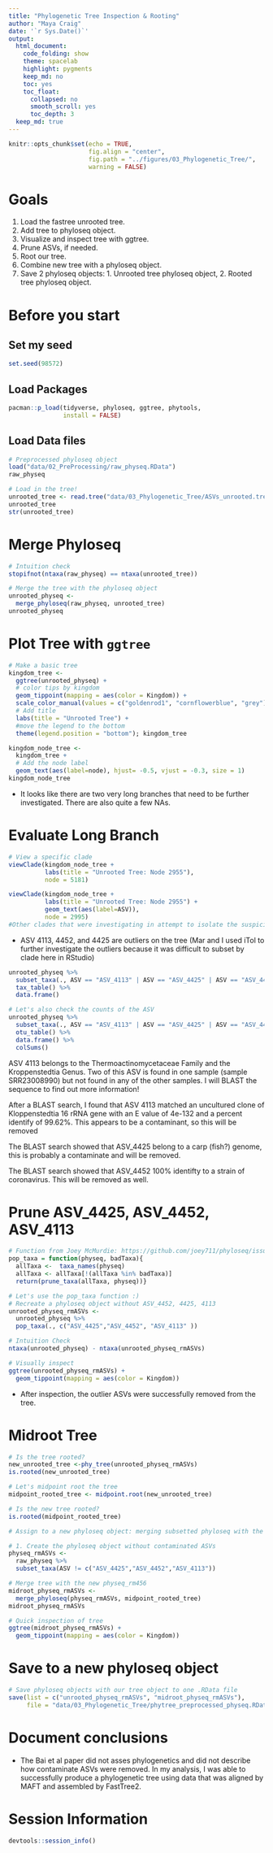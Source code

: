```yaml
---
title: "Phylogenetic Tree Inspection & Rooting"
author: "Maya Craig"
date: '`r Sys.Date()`'
output:
  html_document: 
    code_folding: show
    theme: spacelab
    highlight: pygments
    keep_md: no
    toc: yes
    toc_float:
      collapsed: no
      smooth_scroll: yes
      toc_depth: 3
  keep_md: true
---
```


```r
knitr::opts_chunk$set(echo = TRUE,
                      fig.align = "center",
                      fig.path = "../figures/03_Phylogenetic_Tree/",
                      warning = FALSE) 
```


# Goals 

1. Load the fastree unrooted tree.  
2. Add tree to phyloseq object.  
3. Visualize and inspect tree with ggtree. 
4. Prune ASVs, if needed.  
5. Root our tree. 
6. Combine new tree with a phyloseq object. 
7. Save 2 phyloseq objects: 1. Unrooted tree phyloseq object, 2. Rooted tree phyloseq object.


# Before you start

## Set my seed 
```r
set.seed(98572)
```

## Load Packages 
```r
pacman::p_load(tidyverse, phyloseq, ggtree, phytools,
               install = FALSE)
```

## Load Data files 
```r
# Preprocessed phyloseq object 
load("data/02_PreProcessing/raw_physeq.RData")
raw_physeq

# Load in the tree! 
unrooted_tree <- read.tree("data/03_Phylogenetic_Tree/ASVs_unrooted.tree")
unrooted_tree
str(unrooted_tree)
```


# Merge Phyloseq 
```r
# Intuition check 
stopifnot(ntaxa(raw_physeq) == ntaxa(unrooted_tree))

# Merge the tree with the phyloseq object 
unrooted_physeq <- 
  merge_phyloseq(raw_physeq, unrooted_tree)
unrooted_physeq
```

# Plot Tree with `ggtree`

```r
# Make a basic tree
kingdom_tree <- 
  ggtree(unrooted_physeq) + 
  # color tips by kingdom 
  geom_tippoint(mapping = aes(color = Kingdom)) +
  scale_color_manual(values = c("goldenrod1", "cornflowerblue", "grey")) +
  # Add title 
  labs(title = "Unrooted Tree") + 
  #move the legend to the bottom 
  theme(legend.position = "bottom"); kingdom_tree

kingdom_node_tree <- 
  kingdom_tree + 
  # Add the node label 
  geom_text(aes(label=node), hjust= -0.5, vjust = -0.3, size = 1)
kingdom_node_tree
```
- It looks like there are two very long branches that need to be further investigated. There are also quite a few NAs.

# Evaluate Long Branch 

```r
# View a specific clade 
viewClade(kingdom_node_tree +
          labs(title = "Unrooted Tree: Node 2955"), 
          node = 5181)

viewClade(kingdom_node_tree + 
          labs(title = "Unrooted Tree: Node 2955") + 
          geom_text(aes(label=ASV)), 
          node = 2995)
#Other clades that were investigating in attempt to isolate the suspicious outlier: 5181, 2995, 2846, 5846, 3658, 7854
```
- ASV 4113, 4452, and 4425 are outliers on the tree (Mar and I used iTol to further investigate the outliers because it was difficult to subset by clade here in RStudio)

```r
unrooted_physeq %>%
  subset_taxa(., ASV == "ASV_4113" | ASV == "ASV_4425" | ASV == "ASV_4452") %>%
  tax_table() %>%
  data.frame()

# Let's also check the counts of the ASV 
unrooted_physeq %>%
  subset_taxa(., ASV == "ASV_4113" | ASV == "ASV_4425" | ASV == "ASV_4452") %>%
  otu_table() %>%
  data.frame() %>%
  colSums()
```

ASV 4113 belongs to the Thermoactinomycetaceae Family and the Kroppenstedtia Genus. Two of this ASV is found in one sample (sample SRR23008990) but not found in any of the other samples. I will BLAST the sequence to find out more information!

After a BLAST search, I found that ASV 4113 matched an uncultured clone of Kloppenstedtia 16 rRNA gene with an E value of 4e-132 and a percent identify of 99.62%. This appears to be a contaminant, so this will be removed 

The BLAST search showed that ASV_4425 belong to a carp (fish?) genome, this is probably a contaminate and will be removed. 

The BLAST search showed that ASV_4452 100% identifty to a strain of coronavirus. This will be removed as well.

# Prune ASV_4425, ASV_4452, ASV_4113
```r
# Function from Joey McMurdie: https://github.com/joey711/phyloseq/issues/652
pop_taxa = function(physeq, badTaxa){
  allTaxa <-  taxa_names(physeq)
  allTaxa <- allTaxa[!(allTaxa %in% badTaxa)]
  return(prune_taxa(allTaxa, physeq))}

# Let's use the pop_taxa function :) 
# Recreate a phyloseq object without ASV_4452, 4425, 4113
unrooted_physeq_rmASVs <- 
  unrooted_physeq %>%
  pop_taxa(., c("ASV_4425","ASV_4452", "ASV_4113" ))

# Intuition Check
ntaxa(unrooted_physeq) - ntaxa(unrooted_physeq_rmASVs) 

# Visually inspect 
ggtree(unrooted_physeq_rmASVs) + 
  geom_tippoint(mapping = aes(color = Kingdom))
```
- After inspection, the outlier ASVs were successfully removed from the tree.

# Midroot Tree
```r
# Is the tree rooted?
new_unrooted_tree <-phy_tree(unrooted_physeq_rmASVs)
is.rooted(new_unrooted_tree)

# Let's midpoint root the tree
midpoint_rooted_tree <- midpoint.root(new_unrooted_tree)

# Is the new tree rooted?
is.rooted(midpoint_rooted_tree)

# Assign to a new phyloseq object: merging subsetted phyloseq with the new rooted tree

# 1. Create the phyloseq object without contaminated ASVs
physeq_rmASVs <- 
  raw_physeq %>%
  subset_taxa(ASV != c("ASV_4425","ASV_4452","ASV_4113"))

# Merge tree with the new physeq_rm456
midroot_physeq_rmASVs <- 
  merge_phyloseq(physeq_rmASVs, midpoint_rooted_tree)
midroot_physeq_rmASVs

# Quick inspection of tree 
ggtree(midroot_physeq_rmASVs) + 
  geom_tippoint(mapping = aes(color = Kingdom))
```

# Save to a new phyloseq object
```r
# Save phyloseq objects with our tree object to one .RData file 
save(list = c("unrooted_physeq_rmASVs", "midroot_physeq_rmASVs"),
     file = "data/03_Phylogenetic_Tree/phytree_preprocessed_physeq.RData")
```

# Document conclusions 
- The Bai et al paper did not asses phylogenetics and did not describe how contaminate ASVs were removed. In my analysis, I was able to successfully produce a phylogenetic tree using data that was aligned by MAFT and assembled by FastTree2.

# Session Information 
```r
devtools::session_info()
```
